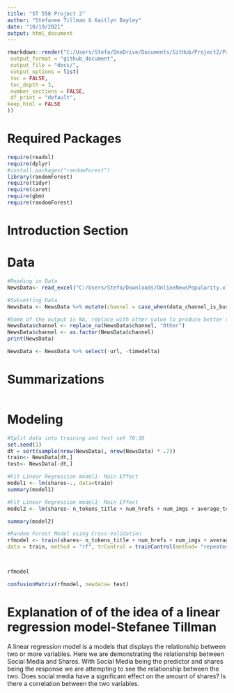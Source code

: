 ```yaml
---
title: "ST 558 Project 2"
author: "Stefanee Tillman & Kaitlyn Bayley"
date: "10/19/2021"
output: html_document
---
```


```r
rmarkdown::render("C:/Users/Stefa/OneDrive/Documents/GitHub/Project2/Project2.Rmd",
 output_format = "github_document",
 output_file = "docs/",
 output_options = list(
 toc = FALSE,
 toc_depth = 3,
 number_sections = FALSE,
 df_print = "default",
keep_html = FALSE
))
```

# Required Packages 

```r
require(readxl)
require(dplyr)
#install.packages("randomForest")
library(randomForest)
require(tidyr)
require(caret)
require(gbm)
require(randomForest)
```
# Introduction Section

# Data

```r
#Reading in Data
NewsData<- read_excel("C:/Users/Stefa/Downloads/OnlineNewsPopularity.xlsx")

#Subsetting Data
NewsData <- NewsData %>% mutate(channel = case_when(data_channel_is_bus == 1 ~ "Business",data_channel_is_entertainment == 1 ~ "Entertainment",data_channel_is_lifestyle == 1 ~ "Lifestyle",data_channel_is_socmed == 1 ~ "SocialMedia",data_channel_is_tech == 1 ~ "Tech", data_channel_is_world == 1 ~ "World"))

#Some of the output is NA, replace with other value to produce better results
NewsData$channel <- replace_na(NewsData$channel, "Other")
NewsData$channel <- as.factor(NewsData$channel) 
print(NewsData)

NewsData <- NewsData %>% select(-url, -timedelta)

```

# Summarizations
```r

```

# Modeling
```r
#Split data into training and test set 70:30
set.seed(1)
dt = sort(sample(nrow(NewsData), nrow(NewsData) * .7))
train<- NewsData[dt,]
test<- NewsData[-dt,]
```

```r
#Fit Linear Regression model1- Main Effect
model1 <- lm(shares~., data=train)
summary(model1)
```

```r
#Fit Linear Regression model1- Main Effect
model2 <- lm(shares~ n_tokens_title + num_hrefs + num_imgs + average_token_length + data_channel_is_entertainment + kw_min_min + kw_max_min + kw_min_avg + kw_max_avg + kw_avg_avg + self_reference_min_shares + weekday_is_wednesday + global_subjectivity + title_sentiment_polarity, data=train)

summary(model2)
```

```r
#Random Forest Model using Cross-Validation
rfmodel <- train(shares~ n_tokens_title + num_hrefs + num_imgs + average_token_length + data_channel_is_entertainment + kw_min_min + kw_max_min + kw_min_avg + kw_max_avg + kw_avg_avg + self_reference_min_shares + weekday_is_wednesday + global_subjectivity + title_sentiment_polarity, 
data = train, method = "rf", trControl = trainControl(method= "repeatedcv", number = 5, repeats = 3), preProcess = c("center", "scale"))



rfmodel

confusionMatrix(rfmodel, newdata= test)
```

# Explanation of of the idea of a linear regression model-Stefanee Tillman
A linear regression model is a models that displays the relationship between two or more variables. Here we are demonstrating the relationship between Social Media and Shares. With Social Media being the predictor and shares being the response we are attempting to see the relationship between the two. Does social media have a significant effect on the amount of shares? Is there a correlation between the two variables.



